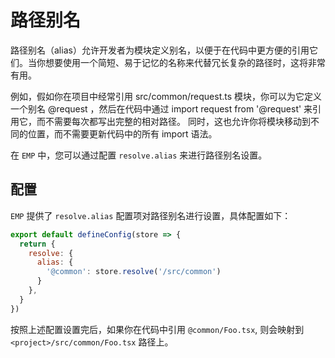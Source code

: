 # 路径别名

路径别名（alias）允许开发者为模块定义别名，以便于在代码中更方便的引用它们。当你想要使用一个简短、易于记忆的名称来代替冗长复杂的路径时，这将非常有用。

例如，假如你在项目中经常引用 src/common/request.ts 模块，你可以为它定义一个别名 @request ，然后在代码中通过 import request from '@request' 来引用它，而不需要每次都写出完整的相对路径。
同时，这也允许你将模块移动到不同的位置，而不需要更新代码中的所有 import 语法。

在 `EMP` 中，您可以通过配置 `resolve.alias` 来进行路径别名设置。

## 配置

`EMP` 提供了 `resolve.alias` 配置项对路径别名进行设置，具体配置如下：

```js titie="emp.config.js"
export default defineConfig(store => {
  return {
    resolve: {
      alias: {
        '@common': store.resolve('/src/common')
      }
    },
  }
})
```

按照上述配置设置完后，如果你在代码中引用 `@common/Foo.tsx`, 则会映射到 `<project>/src/common/Foo.tsx` 路径上。